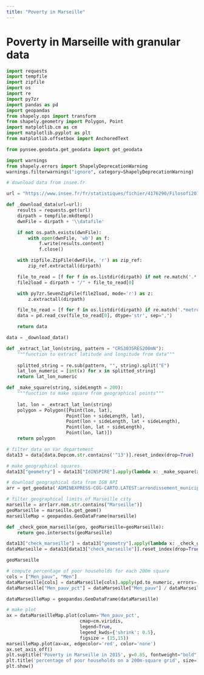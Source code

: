 ```yaml
---
title: "Poverty in Marseille"
---
```


# Poverty in Marseille with granular data

```python
import requests
import tempfile
import zipfile
import os
import re
import py7zr
import pandas as pd
import geopandas
from shapely.ops import transform
from shapely.geometry import Polygon, Point
import matplotlib.cm as cm
import matplotlib.pyplot as plt
from matplotlib.offsetbox import AnchoredText

from pynsee.geodata.get_geodata import get_geodata
```

```python
import warnings
from shapely.errors import ShapelyDeprecationWarning
warnings.filterwarnings("ignore", category=ShapelyDeprecationWarning)
```

```python
# download data from insee.fr

url = "https://www.insee.fr/fr/statistiques/fichier/4176290/Filosofi2015_carreaux_200m_csv.zip"

def _download_data(url=url):
    results = requests.get(url)
    dirpath = tempfile.mkdtemp()
    dwnFile = dirpath + '\\datafile'

    if not os.path.exists(dwnFile):
        with open(dwnFile, 'wb') as f:
            f.write(results.content)
            f.close()

    with zipfile.ZipFile(dwnFile, 'r') as zip_ref:
        zip_ref.extractall(dirpath)

    file_to_read = [f for f in os.listdir(dirpath) if not re.match('.*.zip$', f)]
    file2load = dirpath + "/" + file_to_read[0]

    with py7zr.SevenZipFile(file2load, mode='r') as z:
        z.extractall(dirpath)

    file_to_read = [f for f in os.listdir(dirpath) if re.match('.*metropole.csv$', f)]
    data = pd.read_csv(file_to_read[0], dtype='str', sep=",")

    return data

data = _download_data()
```

```python
def _extract_lat_lon(string, pattern = "CRS3035RES200mN"):
    """function to extract latitude and longitude from data""" 
    
    splitted_string = re.sub(pattern, "", string).split("E")
    lat_lon_numeric = [int(x) for x in splitted_string] 
    return lat_lon_numeric

def _make_square(string, sideLength = 200):
    """function to make square from geographical points"""    
    
    lat, lon = _extract_lat_lon(string)
    polygon = Polygon([Point(lon, lat), 
                      Point(lon + sideLength, lat),
                      Point(lon + sideLength, lat + sideLength),
                      Point(lon, lat + sideLength),
                      Point(lon, lat)])
    return polygon
```

```python
# filter data on Var departement
data13 = data[data.Depcom.str.contains('^13')].reset_index(drop=True)
```

```python
# make geographical squares
data13["geometry"] = data13["IdINSPIRE"].apply(lambda x: _make_square(x))
```

```python
# download geographical data from IGN API
arr = get_geodata('ADMINEXPRESS-COG-CARTO.LATEST:arrondissement_municipal', crs = "EPSG:3035")
```

```python
# filter geographical limits of Marseille city
marseille = arr[arr.nom.str.contains("Marseille")]
geoMarseille = marseille.get_geom()
marseilleMap = geopandas.GeoDataFrame(marseille)

def _check_geom_marseille(geo, geoMarseille=geoMarseille):
    return geo.intersects(geoMarseille)

data13["check_marseille"] = data13["geometry"].apply(lambda x: _check_geom_marseille(x))
dataMarseille = data13[data13["check_marseille"]].reset_index(drop=True)

geoMarseille
```

```python
# compute percentage of poor households for each 200m square 
cols = ["Men_pauv", "Men"]
dataMarseille[cols] = dataMarseille[cols].apply(pd.to_numeric, errors='coerce')
dataMarseille["Men_pauv_pct"] = dataMarseille["Men_pauv"] / dataMarseille["Men"] * 100

dataMarseilleMap = geopandas.GeoDataFrame(dataMarseille)
```

```python
# make plot
ax = dataMarseilleMap.plot(column='Men_pauv_pct', 
                           cmap=cm.viridis, 
                           legend=True,
                           legend_kwds={'shrink': 0.5},
                           figsize = (15,15))
marseilleMap.plot(ax=ax, edgecolor='red', color='none')
ax.set_axis_off()
plt.suptitle('Poverty in Marseille in 2015', y=0.85, fontweight="bold")
plt.title('percentage of poor households on a 200m-square grid', size=11, x=0.6)
plt.show()
```

